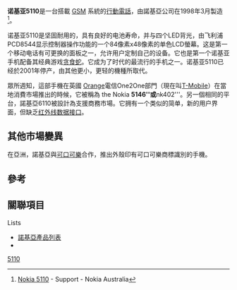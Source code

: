 {{onesource|time=2015-05-05T01:02:47+00:00}}
{{Infobox Mobile phone
| name = Nokia 5110
| image = Nokia_5110.jpg
| manufacturer = [[諾基亞|諾基亞]]
| carrier = 
| available = 1998年—2001年
| screen = 48 x 84 黑白螢幕，搭載Philips PCD8544 顯示控制元。
| exterior_screen = 
| camera = 
| 2nd_camera =
| operatingsystem =
| input = 
| cpu =
| ringtone = 
| memory =
| memory_card =
| networks = [[GSM|GSM]]
| battery = 900 mAh [[NiMH|NiMH]]
| connectivity =
| size = 48 x 132 x 31 mm
| form = 
| weight = 
| music = 
| predecessor = 
| successor = 
| related = 諾基亞6110
}}

'''诺基亚5110'''是一台搭載 [[GSM|GSM]] 系統的[[行動電話|行動電話]]，由諾基亞公司在1998年3月製造<ref>[http://www.nokia.com.au/support/product-support/nokia-5110 Nokia 5110] {{Wayback|url=http://www.nokia.com.au/support/product-support/nokia-5110 |date=20111001011027 }} - Support - Nokia Australia</ref>。

诺基亚5110是坚固耐用的，具有良好的电池寿命，并与四个LED背光，由飞利浦PCD8544显示控制器操作功能的一个84像素x48像素的单色LCD螢幕。这是第一个移动电话有可更换的面板之一，允许用户定制自己的设备。它也是第一个诺基亚手机配备其经典游戏[[贪食蛇|贪食蛇]]。它成为了时代的最流行的手机之一。诺基亚5110已经於2001年停产，由其他更小，更轻的機種所取代。

眾所週知，這部手機在英國 [[Orange_UK|Orange]]電信One2One部門（現在叫[[T-Mobile|T-Mobile]]）在當地消費市場推出的時候，它被稱為 the Nokia '''5146''或'''nk402'''。另一個相同的平台，諾基亞6110被設計為支援商務市場。它拥有一个类似的简单，新的用户界面，但缺乏[[红外線|红外线数据接口]]。

==其他市場變異==
在亞洲，諾基亞與[[可口可樂|可口可樂]]合作，推出外殼印有可口可樂商標識別的手機。

==參考==
{{reflist}}

==關聯項目==
{{Portal|Companies}}

;Lists
* [[諾基亞產品列表|諾基亞產品列表]]
* {{link-en||List of acquisitions by Nokia}}

{{Commons category|Nokia 5110}}
{{Nokia phones}}

[[Category:諾基亞手機|5110]]